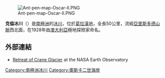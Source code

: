 [[Image:Ant-pen-map-Oscar-II.PNG|thumb]]

{{Coord|65|20|S|62|15|W|source:GNIS|display=title}}

'''克倫冰川'''（{{lang-en|Crane Glacier}}）是[[南極洲|南極洲]]的[[冰川|冰川]]，位於[[葛拉漢地|葛拉漢地]]，全長50公里，流經[[亞里斯多德山脈|亞里斯多德山脈]]西北面，在1928年由[[澳大利亞|澳大利亞]]極地探險家命名。

==外部連結==
* [http://earthobservatory.nasa.gov/IOTD/view.php?id=43459&src=eoa-iotd Retreat of Crane Glacier] {{Wayback|url=http://earthobservatory.nasa.gov/IOTD/view.php?id=43459&src=eoa-iotd |date=20131227072414 }} at the NASA Earth Observatory

{{DEFAULTSORT:Crane Glacier}}
[[Category:南極洲冰川|Category:南極洲冰川]]
[[Category:奧斯卡二世海岸|Category:奧斯卡二世海岸]]


{{OscarIICoast-geo-stub}}